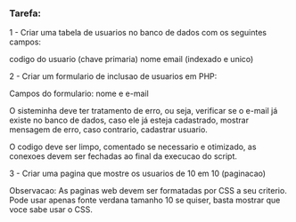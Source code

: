### Tarefa:

1 - Criar uma tabela de usuarios no banco de dados com os seguintes campos:

codigo do usuario (chave primaria)
nome
email (indexado e unico)


2 - Criar um formulario de inclusao de usuarios em PHP:

Campos do formulario: nome e e-mail

O sisteminha deve ter tratamento de erro, ou seja, verificar se o e-mail já existe no banco de dados, caso ele já esteja cadastrado, mostrar mensagem de erro, caso contrario, cadastrar usuario.

O codigo deve ser limpo, comentado se necessario e otimizado, as conexoes devem ser fechadas ao final da execucao do script.


3 - Criar uma pagina que mostre os usuarios de 10 em 10 (paginacao)


Observacao:
As paginas web devem ser formatadas por CSS a seu criterio. Pode usar apenas fonte verdana tamanho 10 se quiser, basta mostrar que voce sabe usar o CSS.
